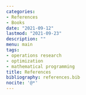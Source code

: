 ```yaml
---
categories:
- References
- Books
date: "2021-09-12"
lastmod: "2021-09-23"
description: ""
menu: main
tags:
- operations research
- optimization
- mathematical programming
title: References
bibliography: references.bib
nocite: '@*'
---
```

